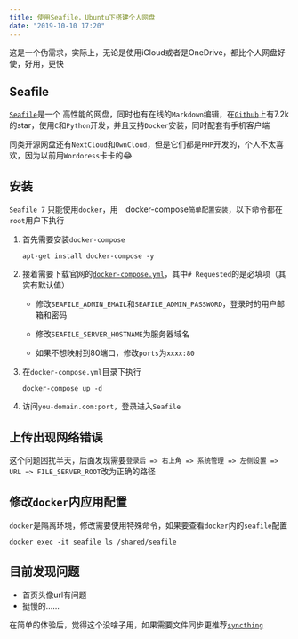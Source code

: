 ```yaml
---
title: 使用Seafile，Ubuntu下搭建个人网盘
date: "2019-10-10 17:20"
---
```


这是一个伪需求，实际上，无论是使用iCloud或者是OneDrive，都比个人网盘好使，好用，更快

## Seafile

[`Seafile`](https://download.seafile.com/published/seafile-manual/home.md)是一个 高性能的网盘，同时也有在线的`Markdown`编辑，在[`Github`](https://github.com/haiwen/seafile)上有7.2k的star，使用`C`和`Python`开发，并且支持`Docker`安装，同时配套有手机客户端

同类开源网盘还有`NextCloud`和`OwnCloud`，但是它们都是`PHP`开发的，个人不太喜欢，因为以前用`Wordoress`卡卡的😂

## 安装

`Seafile 7` 只能使用`docker`，用　docker-compose`简单配置安装`，以下命令都在`root`用户下执行

1. 首先需要安装`docker-compose`

   ```shell
   apt-get install docker-compose -y
   ```

2. 接着需要下载官网的[`docker-compose.yml`](https://download.seafile.com/d/320e8adf90fa43ad8fee/files/?p=/docker/docker-compose.yml)，其中`# Requested`的是必填项（其实有默认值）

   - 修改`SEAFILE_ADMIN_EMAIL`和`SEAFILE_ADMIN_PASSWORD`，登录时的用户邮箱和密码

   - 修改`SEAFILE_SERVER_HOSTNAME`为服务器域名
   - 如果不想映射到80端口，修改`ports`为`xxxx:80`

3. 在`docker-compose.yml`目录下执行

   ```shell
   docker-compose up -d
   ```

   

4. 访问`you-domain.com:port`，登录进入`Seafile`

## 上传出现网络错误

这个问题困扰半天，后面发现需要`登录后 => 右上角 => 系统管理 => 左侧设置 => URL => FILE_SERVER_ROOT`改为正确的路径

## 修改`docker`内应用配置

`docker`是隔离环境，修改需要使用特殊命令，如果要查看`docker`内的`seafile`配置

```shell
docker exec -it seafile ls /shared/seafile
```

## 目前发现问题

- 首页头像url有问题
- 挺慢的……



在简单的体验后，觉得这个没啥子用，如果需要文件同步更推荐[`syncthing`](https://github.com/syncthing/syncthing)
